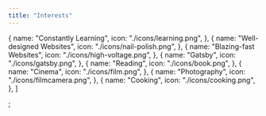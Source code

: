 ```yaml
---
title: "Interests"
---
```


   {
    name: "Constantly Learning",
    icon: "./icons/learning.png",
  },
   {
    name: "Well-designed Websites",
    icon: "./icons/nail-polish.png",
  },
  {
    name: "Blazing-fast Websites",
    icon: "./icons/high-voltage.png",
  },
   {
    name: "Gatsby",
    icon: "./icons/gatsby.png",
  },
  {
    name: "Reading",
    icon: "./icons/book.png",
  },
  {
    name: "Cinema",
    icon: "./icons/film.png",
  },
   {
    name: "Photography",
    icon: "./icons/filmcamera.png",
  },
  {
    name: "Cooking",
    icon: "./icons/cooking.png",
  },
]

;
